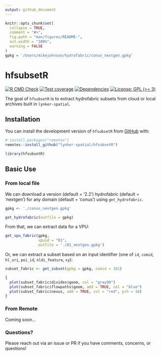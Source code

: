 ```yaml
---
output: github_document
---
```


<!-- README.md is generated from README.Rmd. Please edit that file -->

```r
knitr::opts_chunk$set(
  collapse = TRUE,
  comment = "#>",
  fig.path = "man/figures/README-",
  out.width = "100%",
  warning = FALSE
)
gpkg = '/Users/mikejohnson/hydrofabric/conus_nextgen.gpkg'
```

# hfsubsetR

<!-- badges: start -->
[![R CMD Check](https://github.com/lynker-spatial/hfsubsetR/actions/workflows/R-CMD-check.yaml/badge.svg)](https://github.com/lynker-spatial/hfsubsetR/actions/workflows/R-CMD-check.yaml)
[![Test coverage](https://github.com/lynker-spatial/hfsubsetR/actions/workflows/test-coverage.yaml/badge.svg)](https://github.com/lynker-spatial/hfsubsetR/actions/workflows/test-coverage.yaml)
[![Dependencies](https://img.shields.io/badge/dependencies-8/71-orange?style=flat)](#)
[![License: GPL (>= 3)](https://img.shields.io/badge/License-GPL%20%28%3E%3D%203%29-blue.svg)](https://choosealicense.com/licenses/gpl-3.0/)
<!-- badges: end -->

The goal of `hfsubsetR` is to extract hydrofabric subsets from cloud or local archives built in `lynker-spatial`.

## Installation

You can install the development version of `hfsubsetR` from [GitHub](https://github.com/) with:

``` r
# install.packages("remotes")
remotes::install_github("lynker-spatial/hfsubsetR")
```

```r
library(hfsubsetR)
```
## Basic Use

### From local file 

We can download a version (default = '2.2') hydrofabric (default = 'nextgen') for any domain (default = 'conus') using `get_hydrofabric`.

```r
gpkg <- './conus_nextgen.gpkg'

get_hydrofabric(outfile = gpkg)
```
From that, we can extract data for a VPU: 

```r
get_vpu_fabric(gpkg, 
               vpuid = "01", 
               outfile = './01_nextgen.gpkg')
```

Or, we can extract a subset based on an input identifier (one of `id`, `comid`, `hl_uri`, `poi_id`, `nldi_feature`, `xy`):

```r
subset_fabric <- get_subset(gpkg = gpkg, comid = 101)
```

```r
{
  plot(subset_fabric$divides$geom, col = "gray90")
  plot(subset_fabric$flowpaths$geom, add = TRUE, col = "blue")
  plot(subset_fabric$nexus, add = TRUE, col = "red", pch = 16)
}
```

### From Remote 

Coming soon...

### Questions?

Please reach out via an issue or PR if you have comments, concerns, or questions!
